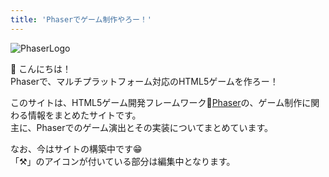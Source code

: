 ```yaml
---
title: 'Phaserでゲーム制作やろー！'
---
```


![PhaserLogo](Phaser-Logo-Small.png)

:wave: こんにちは！  
Phaserで、マルチプラットフォーム対応のHTML5ゲームを作ろー！

<!-- <div style={{ padding: '10px 30px', backgroundColor: 'tomato' }}> -->
<!-- </div> -->

このサイトは、HTML5ゲーム開発フレームワーク:rocket:[Phaser](https://phaser.io/)の、ゲーム制作に関わる情報をまとめたサイトです。  
主に、Phaserでのゲーム演出とその実装についてまとめています。  

なお、今はサイトの構築中です:grin:  
「:hammer_and_pick:」のアイコンが付いている部分は編集中となります。
